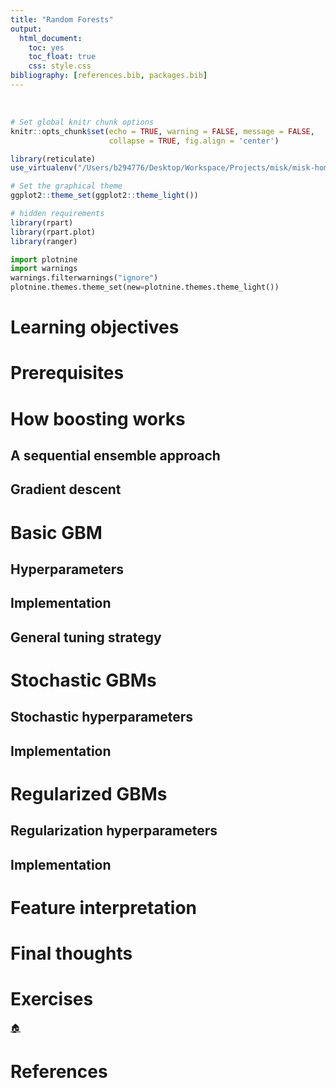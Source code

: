 ```yaml
---
title: "Random Forests"
output:
  html_document:
    toc: yes
    toc_float: true
    css: style.css
bibliography: [references.bib, packages.bib]
---
```


<br>

```r

# Set global knitr chunk options
knitr::opts_chunk$set(echo = TRUE, warning = FALSE, message = FALSE, 
                      collapse = TRUE, fig.align = 'center')

library(reticulate)
use_virtualenv("/Users/b294776/Desktop/Workspace/Projects/misk/misk-homl/venv", required = TRUE)

# Set the graphical theme
ggplot2::theme_set(ggplot2::theme_light())

# hidden requirements
library(rpart)
library(rpart.plot)
library(ranger)
```

```python
import plotnine
import warnings
warnings.filterwarnings("ignore")
plotnine.themes.theme_set(new=plotnine.themes.theme_light())
```


# Learning objectives


# Prerequisites


# How boosting works


## A sequential ensemble approach


## Gradient descent {#gbm-gradient}


# Basic GBM


## Hyperparameters {#hyper-gbm1}


## Implementation


## General tuning strategy {#tuning-strategy}


# Stochastic GBMs


## Stochastic hyperparameters {#hyper-gbm2}


## Implementation {#stochastic-gbm-h2o}


# Regularized GBMs


## Regularization hyperparameters


## Implementation


# Feature interpretation


# Final thoughts


# Exercises



[🏠](https://github.com/misk-data-science/misk-homl)

# References
